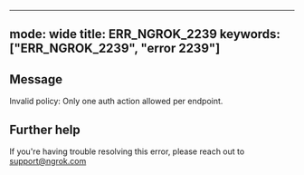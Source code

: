 
---
mode: wide
title: ERR_NGROK_2239
keywords: ["ERR_NGROK_2239", "error 2239"]
---

## Message
Invalid policy: Only one auth action allowed per endpoint.




## Further help
If you're having trouble resolving this error, please reach out to [support@ngrok.com](mailto:support@ngrok.com?subject=Help%20with%20ERR_NGROK_2239)

